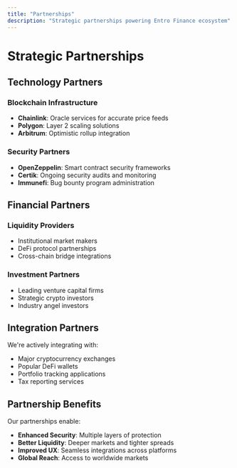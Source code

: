 ```yaml
---
title: "Partnerships"
description: "Strategic partnerships powering Entro Finance ecosystem"
---
```


# Strategic Partnerships

## Technology Partners

### Blockchain Infrastructure
- **Chainlink**: Oracle services for accurate price feeds
- **Polygon**: Layer 2 scaling solutions
- **Arbitrum**: Optimistic rollup integration

### Security Partners
- **OpenZeppelin**: Smart contract security frameworks
- **Certik**: Ongoing security audits and monitoring
- **Immunefi**: Bug bounty program administration

## Financial Partners

### Liquidity Providers
- Institutional market makers
- DeFi protocol partnerships
- Cross-chain bridge integrations

### Investment Partners
- Leading venture capital firms
- Strategic crypto investors
- Industry angel investors

## Integration Partners

We're actively integrating with:
- Major cryptocurrency exchanges
- Popular DeFi wallets
- Portfolio tracking applications
- Tax reporting services

## Partnership Benefits

Our partnerships enable:
- **Enhanced Security**: Multiple layers of protection
- **Better Liquidity**: Deeper markets and tighter spreads  
- **Improved UX**: Seamless integrations across platforms
- **Global Reach**: Access to worldwide markets